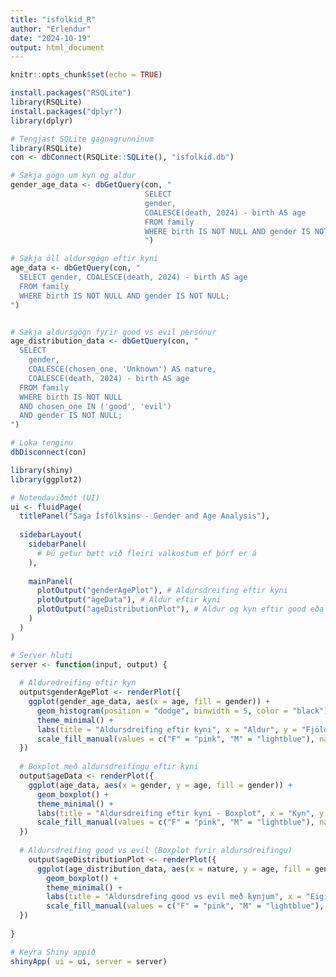 ```yaml
---
title: "isfolkid_R"
author: "Erlendur"
date: "2024-10-19"
output: html_document
---
```


```r
knitr::opts_chunk$set(echo = TRUE)
```

```r
install.packages("RSQLite")
library(RSQLite)
install.packages("dplyr")
library(dplyr)
```

```r
# Tengjast SQLite gagnagrunninum
library(RSQLite)
con <- dbConnect(RSQLite::SQLite(), "isfolkid.db")

# Sækja gögn um kyn og aldur
gender_age_data <- dbGetQuery(con, "
                              SELECT
                              gender, 
                              COALESCE(death, 2024) - birth AS age
                              FROM family
                              WHERE birth IS NOT NULL AND gender IS NOT NULL;
                              ")

# Sækja öll aldursgögn eftir kyni
age_data <- dbGetQuery(con, "
  SELECT gender, COALESCE(death, 2024) - birth AS age
  FROM family
  WHERE birth IS NOT NULL AND gender IS NOT NULL;
")


# Sækja aldursgögn fyrir good vs evil persónur
age_distribution_data <- dbGetQuery(con, "
  SELECT
    gender,
    COALESCE(chosen_one, 'Unknown') AS nature, 
    COALESCE(death, 2024) - birth AS age
  FROM family
  WHERE birth IS NOT NULL
  AND chosen_one IN ('good', 'evil')
  AND gender IS NOT NULL;
")

# Loka tenginu
dbDisconnect(con)
```

```r
library(shiny)
library(ggplot2)

# Notendaviðmót (UI)
ui <- fluidPage(
  titlePanel("Saga Ísfólksins - Gender and Age Analysis"),
  
  sidebarLayout(
    sidebarPanel(
      # Þú getur bætt við fleiri valkostum ef þörf er á
    ),
    
    mainPanel(
      plotOutput("genderAgePlot"), # Aldursdreifing eftir kyni
      plotOutput("ageData"), # Aldur eftir kyni
      plotOutput("ageDistributionPlot"), # Aldur og kyn eftir good eða evil
    )
  )
)

# Server hluti
server <- function(input, output) {
  
  # Alduredreifing eftir kyn
  output$genderAgePlot <- renderPlot({
    ggplot(gender_age_data, aes(x = age, fill = gender)) +
      geom_histogram(position = "dodge", binwidth = 5, color = "black") +
      theme_minimal() +
      labs(title = "Aldursdreifing eftir kyni", x = "Aldur", y = "Fjöldi") +
      scale_fill_manual(values = c("F" = "pink", "M" = "lightblue"), name = "Kyn")
  })
  
  # Boxplot með aldursdreifingu eftir kyni
  output$ageData <- renderPlot({
    ggplot(age_data, aes(x = gender, y = age, fill = gender)) +
      geom_boxplot() +
      theme_minimal() +
      labs(title = "Aldursdreifing eftir kyni - Boxplot", x = "Kyn", y = "Aldur") +
      scale_fill_manual(values = c("F" = "pink", "M" = "lightblue"), name = "Kyn")
  })
    
  # Aldursdreifing good vs evil (Boxplot fyrir aldursdreifingu)
    output$ageDistributionPlot <- renderPlot({
      ggplot(age_distribution_data, aes(x = nature, y = age, fill = gender)) +
        geom_boxplot() +
        theme_minimal() +
        labs(title = "Aldursdrefing good vs evil með kynjum", x = "Eiginleiki", y = "Aldur") +
        scale_fill_manual(values = c("F" = "pink", "M" = "lightblue"), name = "Kyn")
  })
  
}

# Keyra Shiny appið
shinyApp( ui = ui, server = server)
```